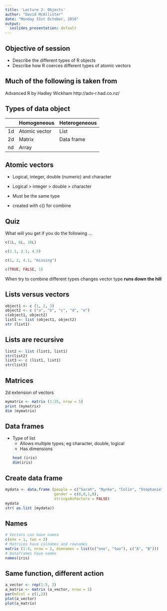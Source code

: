 ```yaml
---
title: 'Lecture 2: Objects'
author: "David McAllister"
date: "Monday 31st October, 2016"
output:
  ioslides_presentation: default
---
```


## Objective of session

* Describe the different types of R objects
* Describe how R coerces different types of atomic vectors


## Much of the following is taken from
Advanced R by Hadley Wickham
http://adv-r.had.co.nz/

## Types of data object

|    | Homogeneous   | Heterogeneous |
|----|---------------|---------------|
| 1d | Atomic vector | List          |
| 2d | Matrix        | Data frame    |
| nd | Array         |               |

  
## Atomic vectors

* Logical, integer, double (numeric) and character

* Logical > integer > double > character

* Must be the same type

* created with c() for combine

## Quiz

What will you get if you do the following ...
```r
c(1L, 6L, 10L)

c(1.1, 2.1, 4.5)

c(1, 2, 4.1, "missing")

c(TRUE, FALSE, 1)
```
When try to combine different types changes vector type
**runs down the hill**
  
## Lists versus vectors
``` r
object1 <- c (1, 2, 3)
object2 <- c ("a", "b", "c", "d", "e")
c(object1, object2)
list1 <- list (object1, object2)
str (list1)
```

## Lists are recursive
``` r
list2 <- list (list1, list1)
str(list2)
list3 <- c (list1, list1)
str(list3)
```

## Matrices
2d extension of vectors
```r
mymatrix <- matrix (1:25, nrow = 5)
print (mymatrix)
dim (mymatrix)
```

## Data frames
* Type of list
    + Allows multiple types; eg character, double, logical
    + Has dimensions
```r
head (iris)
dim(iris)
```

## Create data frame
```r
mydata <- data.frame (people = c("Sarah", "Nynke", "Colin", "Stephanie"),
                      gender = c(0,0,1,0),
                      stringsAsFactors = FALSE)
mydata
str( as.list (mydata))
```

## Names

```r
# Vectors can have names
c(one = 1, two = 2)
# Matrices have colnames and rownames
matrix (1:4, nrow = 2, dimnames = list(c("one", "two"), c("A", "B")))
# Dataframes have names
names(iris)
```

## Same function, different action

```r
a_vector <- rep(1:5, 2)
a_matrix <- matrix (a_vector, nrow = 5)
par(mfcol = c(1,2))
plot(a_vector)
plot(a_matrix)
```
